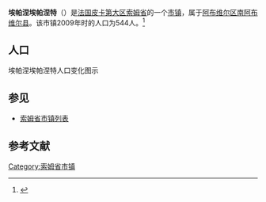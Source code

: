 {{Infobox French commune
|name                    = 埃帕涅埃帕涅特
|native name             = Épagne-Épagnette
|image flag              = 
|image flag size         = 
|flag legend             = 
|image coat of arms      = Blason Épagne-Épagnette.svg
|image coat of arms size = 
|coat of arms legend     = 
|city motto              = 
|image                   = 
|caption                 = 
|map                     = 
|adjustable map          = 
|time zone               = 
|longitude              = 1.8731
|latitude               = 50.0731
|arrondissement         = [[阿布维尔区|阿布维尔区]]
|canton                 = [[南阿布维尔县|南阿布维尔县]]
|subdivisions entry      = 
|subdivisions            = 
|intercommunality        = 
|mayor                   = 
|term                    = 
|elevation m             = 
|INSEE                  = 80268
|postal code             = 80580
|website                 = 
}}
{{French Commune Map|80268}}
'''埃帕涅埃帕涅特'''（{{lang-fr|Épagne-Épagnette}}）是[[法国|法国]][[皮卡第大区|皮卡第大区]][[索姆省|索姆省]]的一个[[市镇_(法国)|市镇]]，属于[[阿布维尔区|阿布维尔区]][[南阿布维尔县|南阿布维尔县]]。该市镇2009年时的人口为544人。<ref name="Statmallen Areal i Frankrikes kommuner">{{cite web|url=http://www.insee.fr/fr/ppp/bases-de-donnees/recensement/populations-legales/france-departements.asp?annee=2009#departements|title=Insee, Populations légales 2009 pour les départements et les collectivités d'outre-mer France métropolitaine et DOM|accessdate=2012-01-30|archive-date=2012-01-08|archive-url=https://web.archive.org/web/20120108000120/http://www.insee.fr/fr/ppp/bases-de-donnees/recensement/populations-legales/france-departements.asp?annee=2009#departements|dead-url=no}}</ref>

== 人口 ==
埃帕涅埃帕涅特人口变化图示
{{French Commune Population|80268}}

== 参见 ==
* [[索姆省市镇列表|索姆省市镇列表]]

== 参考文献 ==
{{reflist}}

{{索姆省市鎮}}

[[Category:索姆省市镇|Category:索姆省市镇]]